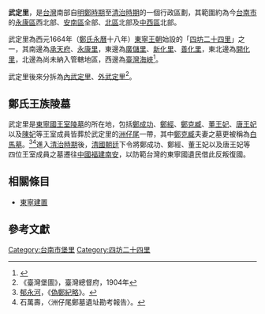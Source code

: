 {{Min-nan
| title     = 武定里
| img       = <!-- [[圖檔名|大小]] -->
| caption   = <!-- 圖片檔案之解釋 -->
| choan-han = 武定里
| han-lo    = <!-- 閩南語漢羅書寫 -->
| choan-lo  = Bú-tēng-lí
}}
'''武定里'''，是[[台灣|台灣]]南部自[[明鄭時期|明鄭時期]]至[[清治時期|清治時期]]的一個行政區劃，其範圍約為今[[台南市|台南市]]的[[永康區|永康區]]西北部、[[安南區|安南區]]全部、[[北區_(臺南市)|北區]]北部及[[中西區_(臺南市)|中西區]]北部。

武定里為西元1664年（[[鄭氏王朝|鄭氏]][[永曆_(南明)|永曆]]十八年）[[東寧王朝|東寧王朝]]始設的「[[四坊二十四里|四坊二十四里]]」之一，其南邊為[[承天府|承天府]]、[[永康里_(堡里)|永康里]]，東邊為[[廣儲里|廣儲里]]、[[新化里_(堡里)|新化里]]、[[善化里|善化里]]，東北邊為[[開化里|開化里]]，北邊為尚未納入管轄地區，西邊為[[臺灣海峽|臺灣海峽]]<ref>{{Cite web |url=http://thcts.ascc.net/themes/rb02.php |title=《明鄭時期臺灣行政疆域圖》，中央研究院台灣歷史文化地圖網站 |accessdate=2013-04-06 |archive-date=2017-09-14 |archive-url=https://web.archive.org/web/20170914032850/http://thcts.ascc.net/themes/rb02.php |dead-url=yes }}</ref>。

武定里後來分拆為[[內武定里|內武定里]]、[[外武定里|外武定里]]<ref>《臺灣堡圖》，臺灣總督府，1904年</ref>。

==鄭氏王族陵墓==
武定里是[[東寧國|東寧國]][[東寧王朝宗室列表|王室]][[陵墓|陵墓]]的所在地，包括[[鄭成功|鄭成功]]、[[鄭經|鄭經]]、[[鄭克臧|鄭克臧]]、[[董王妃_(東寧)|董王妃]]、[[唐王妃_(東寧)|唐王妃]]以及[[陳妃_(台灣)|陳妃]]等王室成員皆葬於武定里的[[洲仔尾|洲仔尾]]一帶，其中[[鄭克臧|鄭克臧]]夫妻之墓更被稱為[[白馬墓|白馬墓]]。<ref>[[郁永河|郁永河]]，《[[偽鄭紀略|偽鄭紀略]]》。</ref><ref>石萬壽，〈洲仔尾鄭墓遺址勘考報告〉。</ref>進入[[臺灣清治時期|清治時期]]後，[[清帝國|清國朝廷]]下令將鄭成功、鄭經、董王妃以及唐王妃等四位王室成員之墓遷往[[中國|中國]][[福建|福建]][[南安|南安]]，以防範台灣的東寧國遺民借此反叛復國。

==相關條目==
* [[東寧建置|東寧建置]]

==參考文獻==
{{reflist}}
{{台灣明鄭時期行政區劃}}
[[Category:台南市堡里|Category:台南市堡里]]
[[Category:四坊二十四里|Category:四坊二十四里]]